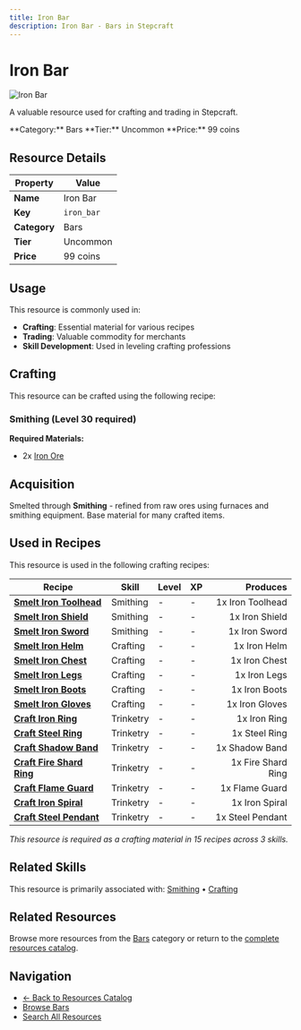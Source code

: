 ```yaml
---
title: Iron Bar
description: Iron Bar - Bars in Stepcraft
---
```


# Iron Bar

<div className="flex items-start gap-6 mb-8">
  <div className="flex-shrink-0">
    <img src="/assets/resources/smithing/iron_bar.png" alt="Iron Bar" className="w-24 h-24 border rounded-lg" />
  </div>
  <div className="flex-1">
    <div className="space-y-2">
      <p className="text-lg text-muted-foreground">A valuable resource used for crafting and trading in Stepcraft.</p>
      <div className="flex flex-wrap gap-4 text-sm">
        <span className="px-2 py-1 bg-blue-100 dark:bg-blue-900 rounded-md">
          **Category:** Bars
        </span>
        <span className="px-2 py-1 bg-green-100 dark:bg-green-900 rounded-md">
          **Tier:** Uncommon
        </span>
        <span className="px-2 py-1 bg-green-100 dark:bg-green-900 rounded-md">
          **Price:** 99 coins
        </span>
      </div>
    </div>
  </div>
</div>

## Resource Details

| Property | Value |
|----------|-------|
| **Name** | Iron Bar |
| **Key** | `iron_bar` |
| **Category** | Bars |
| **Tier** | Uncommon |
| **Price** | 99 coins |


## Usage

This resource is commonly used in:

- **Crafting**: Essential material for various recipes
- **Trading**: Valuable commodity for merchants
- **Skill Development**: Used in leveling crafting professions



## Crafting

This resource can be crafted using the following recipe:

### Smithing (Level 30 required)

**Required Materials:**
- 2x [Iron Ore](/docs/resources/individual/iron_ore)





## Acquisition

Smelted through **Smithing** - refined from raw ores using furnaces and smithing equipment. Base material for many crafted items.


## Used in Recipes

This resource is used in the following crafting recipes:

| Recipe | Skill | Level | XP | Produces |
|--------|-------|-------|----|---------:|
| **[Smelt Iron Toolhead](/docs/resources/individual/iron_toolhead)** | Smithing | - | - | 1x Iron Toolhead |
| **[Smelt Iron Shield](/docs/items/individual/iron_shield)** | Smithing | - | - | 1x Iron Shield |
| **[Smelt Iron Sword](/docs/items/individual/iron_sword)** | Smithing | - | - | 1x Iron Sword |
| **[Smelt Iron Helm](/docs/items/individual/iron_helm)** | Crafting | - | - | 1x Iron Helm |
| **[Smelt Iron Chest](/docs/items/individual/iron_chest)** | Crafting | - | - | 1x Iron Chest |
| **[Smelt Iron Legs](/docs/items/individual/iron_legs)** | Crafting | - | - | 1x Iron Legs |
| **[Smelt Iron Boots](/docs/items/individual/iron_boots)** | Crafting | - | - | 1x Iron Boots |
| **[Smelt Iron Gloves](/docs/items/individual/iron_gloves)** | Crafting | - | - | 1x Iron Gloves |
| **[Craft Iron Ring](/docs/items/individual/iron_ring)** | Trinketry | - | - | 1x Iron Ring |
| **[Craft Steel Ring](/docs/items/individual/steel_ring)** | Trinketry | - | - | 1x Steel Ring |
| **[Craft Shadow Band](/docs/items/individual/shadow_band)** | Trinketry | - | - | 1x Shadow Band |
| **[Craft Fire Shard Ring](/docs/items/individual/fire_shard_ring)** | Trinketry | - | - | 1x Fire Shard Ring |
| **[Craft Flame Guard](/docs/items/individual/flame_guard)** | Trinketry | - | - | 1x Flame Guard |
| **[Craft Iron Spiral](/docs/resources/individual/iron_spiral)** | Trinketry | - | - | 1x Iron Spiral |
| **[Craft Steel Pendant](/docs/items/individual/steel_pendant)** | Trinketry | - | - | 1x Steel Pendant |

*This resource is required as a crafting material in 15 recipes across 3 skills.*


## Related Skills

This resource is primarily associated with: [Smithing](/docs/skills/individual/smithing) • [Crafting](/docs/skills/individual/crafting)

## Related Resources

Browse more resources from the [Bars](/docs/resources#bars) category or return to the [complete resources catalog](/docs/resources).

## Navigation

- [← Back to Resources Catalog](/docs/resources)
- [Browse Bars](/docs/resources#bars)
- [Search All Resources](/search)

